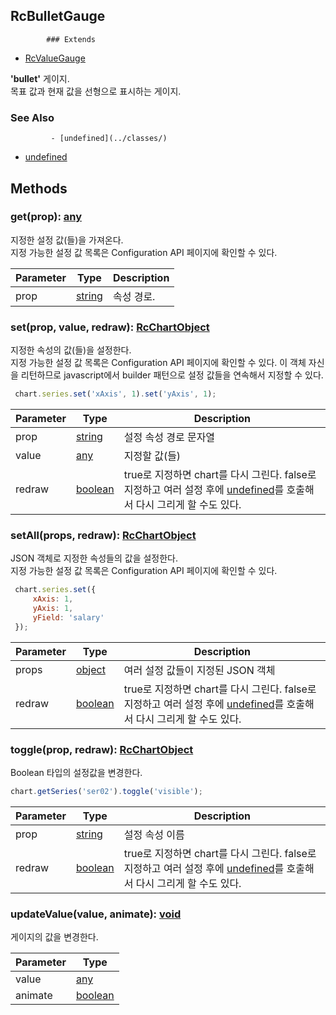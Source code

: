 ## RcBulletGauge
            ### Extends
- [RcValueGauge](../classes/RcValueGauge)
            
            
**'bullet'** 게이지.\
목표 값과 현재 값을 선형으로 표시하는 게이지.

            
### See Also

             - [undefined](../classes/)
 - [undefined](../classes/)






## Methods
### get(prop): [any](https://www.typescriptlang.org/docs/handbook/2/everyday-types.html#any)
지정한 설정 값(들)을 가져온다.\
지정 가능한 설정 값 목록은 Configuration API 페이지에 확인할 수 있다.



| Parameter | Type | Description |
| ----------- | ----------- | ----------- |
| prop | [string](https://developer.mozilla.org/en-US/docs/Web/JavaScript/Reference/Global_Objects/String) | 속성 경로. |
### set(prop, value, redraw): [RcChartObject](../classes/RcChartObject)
지정한 속성의 값(들)을 설정한다.\
지정 가능한 설정 값 목록은 Configuration API 페이지에 확인할 수 있다.
이 객체 자신을 리턴하므로 javascript에서 builder 패턴으로 설정 값들을 연속해서 지정할 수 있다.

```js
 chart.series.set('xAxis', 1).set('yAxis', 1);
```



| Parameter | Type | Description |
| ----------- | ----------- | ----------- |
| prop | [string](https://developer.mozilla.org/en-US/docs/Web/JavaScript/Reference/Global_Objects/String) | 설정 속성 경로 문자열 |
| value | [any](https://www.typescriptlang.org/docs/handbook/2/everyday-types.html#any) | 지정할 값(들) |
| redraw | [boolean](https://developer.mozilla.org/en-US/docs/Web/JavaScript/Reference/Global_Objects/Boolean) | true로 지정하면 chart를 다시 그린다.                false로 지정하고 여러 설정 후에 [undefined](../classes/)를 호출해서 다시 그리게 할 수도 있다. |
### setAll(props, redraw): [RcChartObject](../classes/RcChartObject)
JSON 객체로 지정한 속성들의 값을 설정한다.\
지정 가능한 설정 값 목록은 Configuration API 페이지에 확인할 수 있다.

```js
 chart.series.set({
     xAxis: 1,
     yAxis: 1,
     yField: 'salary'
 });
```



| Parameter | Type | Description |
| ----------- | ----------- | ----------- |
| props | [object](https://developer.mozilla.org/en-US/docs/Web/JavaScript/Reference/Global_Objects/Object) | 여러 설정 값들이 지정된 JSON 객체 |
| redraw | [boolean](https://developer.mozilla.org/en-US/docs/Web/JavaScript/Reference/Global_Objects/Boolean) | true로 지정하면 chart를 다시 그린다.                false로 지정하고 여러 설정 후에 [undefined](../classes/)를 호출해서 다시 그리게 할 수도 있다. |
### toggle(prop, redraw): [RcChartObject](../classes/RcChartObject)
Boolean 타입의 설정값을 변경한다.

```js
chart.getSeries('ser02').toggle('visible');
```



| Parameter | Type | Description |
| ----------- | ----------- | ----------- |
| prop | [string](https://developer.mozilla.org/en-US/docs/Web/JavaScript/Reference/Global_Objects/String) | 설정 속성 이름 |
| redraw | [boolean](https://developer.mozilla.org/en-US/docs/Web/JavaScript/Reference/Global_Objects/Boolean) | true로 지정하면 chart를 다시 그린다.                false로 지정하고 여러 설정 후에 [undefined](../classes/)를 호출해서 다시 그리게 할 수도 있다. |
### updateValue(value, animate): [void](https://developer.mozilla.org/en-US/docs/Web/JavaScript/Reference/Global_Objects/undefined)
게이지의 값을 변경한다.



| Parameter | Type |
| ----------- | ----------- |
| value | [any](https://www.typescriptlang.org/docs/handbook/2/everyday-types.html#any) |
| animate | [boolean](https://developer.mozilla.org/en-US/docs/Web/JavaScript/Reference/Global_Objects/Boolean) |